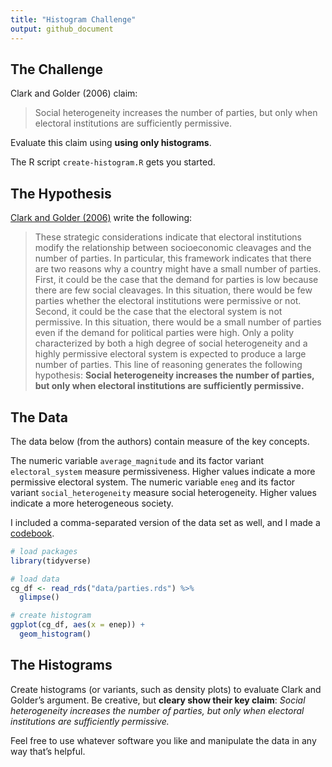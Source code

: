 ```yaml
---
title: "Histogram Challenge"
output: github_document
---
```


## The Challenge

Clark and Golder (2006) claim: 

> Social heterogeneity increases the number of parties, but only when electoral institutions are sufficiently permissive.

Evaluate this claim using **using only histograms**.

The R script `create-histogram.R` gets you started.

## The Hypothesis

[Clark and Golder (2006)](http://mattgolder.com/files/research/cps2.pdf) write the following: 

> These strategic considerations indicate that electoral institutions modify the relationship between socioeconomic cleavages and the number of parties. In particular, this framework indicates that there are two reasons why a country might have a small number of parties. First, it could be the case that the demand for parties is low because there are few social cleavages. In this situation, there would be few parties whether the electoral institutions were permissive or not. Second, it could be the case that the electoral system is not permissive. In this situation, there would be a small number of parties even if the demand for political parties were high. Only a polity characterized by both a high degree of social heterogeneity and a highly permissive electoral system is expected to produce a large number of parties. This line of reasoning generates the following hypothesis: **Social heterogeneity increases the number of parties, but only when electoral institutions are sufficiently permissive.**

## The Data

The data below (from the authors) contain measure of the key concepts.

The numeric variable `average_magnitude` and its factor variant `electoral_system` measure permissiveness. Higher values indicate a more permissive electoral system. 
The numeric variable `eneg` and its factor variant `social_heterogeneity` measure social heterogeneity. Higher values indicate a more heterogeneous society.

I included a comma-separated version of the data set as well, and I made a [codebook](https://pos5737.github.io/data/parties-codebook.html).

```r

# load packages
library(tidyverse)

# load data
cg_df <- read_rds("data/parties.rds") %>%
  glimpse()

# create histogram
ggplot(cg_df, aes(x = enep)) + 
  geom_histogram()
```


## The Histograms

Create histograms (or variants, such as density plots) to evaluate Clark and Golder's argument. Be creative, but **cleary show their key claim**: *Social heterogeneity increases the number of parties, but only when electoral institutions are sufficiently permissive.*

Feel free to use whatever software you like and manipulate the data in any way that's helpful.
